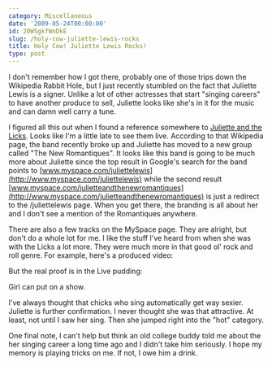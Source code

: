 ```yaml
---
category: Miscellaneous
date: '2009-05-24T00:00:00'
id: 20WSgkfWnDkE
slug: /holy-cow-juliette-lewis-rocks
title: Holy Cow! Juliette Lewis Rocks!
type: post
---
```


I don't remember how I got there, probably one of those trips down
the Wikipedia Rabbit Hole, but I just recently stumbled on the fact
that Juliette Lewis is a signer. Unlike a lot of other actresses
that start "singing careers" to have another produce to sell,
Juliette looks like she's in it for the music and can damn well
carry a tune.

I figured all this out when I found a reference somewhere to
[Juliette and the Licks](http://en.wikipedia.org/wiki/Juliette_and_the_Licks).
Looks like I'm a little late to see them live. According to that
Wikipedia page, the band recently broke up and Juliette has moved
to a new group called "The New Romantiques". It looks like this
band is going to be much more about Juliette since the top result
in Google's search for the band points to
[www.myspace.com/juliettelewis](http://www.myspace.com/juliettelewis)
while the second result
[www.myspace.com/julietteandthenewromantiques](http://www.myspace.com/julietteandthenewromantiques)
is just a redirect to the /juliettelewis page. When you get there,
the branding is all about her and I don't see a mention of the
Romantiques anywhere.

There are also a few tracks on the MySpace page. They are alright,
but don't do a whole lot for me. I like the stuff I've heard from
when she was with the Licks a lot more. They were much more in that
good ol' rock and roll genre. For example, here's a produced
video:

But the real proof is in the Live pudding:

Girl can put on a show.

I've always thought that chicks who sing automatically get way
sexier. Juliette is further confirmation. I never thought she was
that attractive. At least, not until I saw her sing. Then she
jumped right into the "hot" category.

One final note, I can't help but think an old college buddy told me
about the her singing career a long time ago and I didn't take him
seriously. I hope my memory is playing tricks on me. If not, I owe
him a drink.